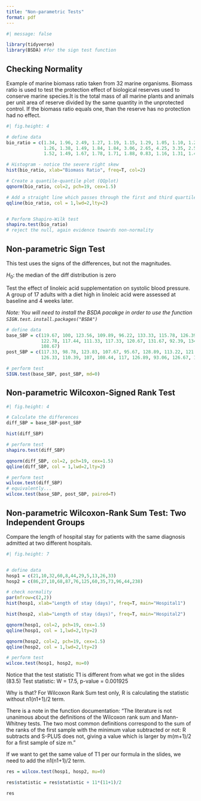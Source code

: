 ---
title: "Non-parametric Tests"
format: pdf
---

```{r}
#| message: false

library(tidyverse)
library(BSDA) #for the sign test function
```

## Checking Normality

Example of marine biomass ratio taken from 32 marine organisms. Biomass ratio is used to test the protection effect of biological reserves used to conserve marine species.It is the total mass of all marine plants and animals per unit area of reserve divided by the same quantity in the unprotected control. If the biomass ratio equals one, than the reserve has no protection had no effect.

```{r}
#| fig.height: 4

# define data
bio_ratio = c(1.34, 1.96, 2.49, 1.27, 1.19, 1.15, 1.29, 1.05, 1.10, 1.21, 1.31,
              1.26, 1.38, 1.49, 1.84, 1.84, 3.06, 2.65, 4.25, 3.35, 2.55, 1.72,
              1.52, 1.49, 1.67, 1.78, 1.71, 1.88, 0.83, 1.16, 1.31, 1.40)

# Histogram - notice the severe right skew
hist(bio_ratio, xlab="Biomass Ratio", freq=T, col=2)

# Create a quantile-quantile plot (QQplot)
qqnorm(bio_ratio, col=2, pch=19, cex=1.5)

# Add a straight line which passes through the first and third quartiles.
qqline(bio_ratio, col = 1,lwd=2,lty=2)


# Perform Shapiro-Wilk test
shapiro.test(bio_ratio)
# reject the null, again evidence towards non-normality
```


## Non-parametric Sign Test

This test uses the signs of the differences, but not the magnitudes.          

$H_0:$ the median of the diff distribution is zero 

Test the effect of linoleic acid supplementation on systolic blood pressure. A group of 17 adults with a diet high in linoleic acid were assessed at baseline and 4 weeks later.

*Note: You will need to install the BSDA pacakge in order to use the function `SIGN.test`.  `install.packages("BSDA")`*

```{r}
# define data
base_SBP = c(119.67, 100, 123.56, 109.89, 96.22, 133.33, 115.78, 126.39,
             122.78, 117.44, 111.33, 117.33, 120.67, 131.67, 92.39, 134.44,
             108.67)
post_SBP = c(117.33, 98.78, 123.83, 107.67, 95.67, 128.89, 113.22, 121.56,
             126.33, 110.39, 107, 108.44, 117, 126.89, 93.06, 126.67, 108.67)

# perform test
SIGN.test(base_SBP, post_SBP, md=0)
```

## Non-parametric Wilcoxon-Signed Rank Test

```{r}
#| fig.height: 4

# Calculate the differences
diff_SBP = base_SBP-post_SBP

hist(diff_SBP)

# perform test
shapiro.test(diff_SBP)

qqnorm(diff_SBP, col=2, pch=19, cex=1.5)
qqline(diff_SBP, col = 1,lwd=2,lty=2)

# perform test
wilcox.test(diff_SBP)
# equivalently...
wilcox.test(base_SBP, post_SBP, paired=T) 
```
## Non-parametric Wilcoxon-Rank Sum Test: Two Independent Groups

Compare the length of hospital stay for patients with the same diagnosis admitted at two different hospitals.


```{r}
#| fig.height: 7


# define data
hosp1 = c(21,10,32,60,8,44,29,5,13,26,33)
hosp2 = c(86,27,10,68,87,76,125,60,35,73,96,44,238)

# check normality
par(mfrow=c(2,2))
hist(hosp1, xlab="Length of stay (days)", freq=T, main="Hospital1")

hist(hosp2, xlab="Length of stay (days)", freq=T, main="Hospital2")

qqnorm(hosp1, col=2, pch=19, cex=1.5)
qqline(hosp1, col = 1,lwd=2,lty=2)

qqnorm(hosp2, col=2, pch=19, cex=1.5)
qqline(hosp2, col = 1,lwd=2,lty=2)

# perform test
wilcox.test(hosp1, hosp2, mu=0)
```

Notice that the test statistic T1 is different from what we got in the slides (83.5)
Test statistic: W = 17.5, p-value = 0.001925

Why is that?
For Wilcoxon Rank Sum test only, R is calculating the statistic without n1(n1+1)/2 term. 

There is a note in the function documentation: 
"The literature is not unanimous about the definitions of the Wilcoxon rank sum and Mann-Whitney tests. The two most common definitions correspond to the sum of the ranks of the first sample with the minimum value subtracted or not: R subtracts and S-PLUS does not, giving a value which is larger by m(m+1)/2 for a first sample of size m."

If we want to get the same value of T1 per our formula in the slides, we need to add the n1(n1+1)/2 term. 

```{r}
res = wilcox.test(hosp1, hosp2, mu=0)

res$statistic = res$statistic + 11*(11+1)/2

res  
```


